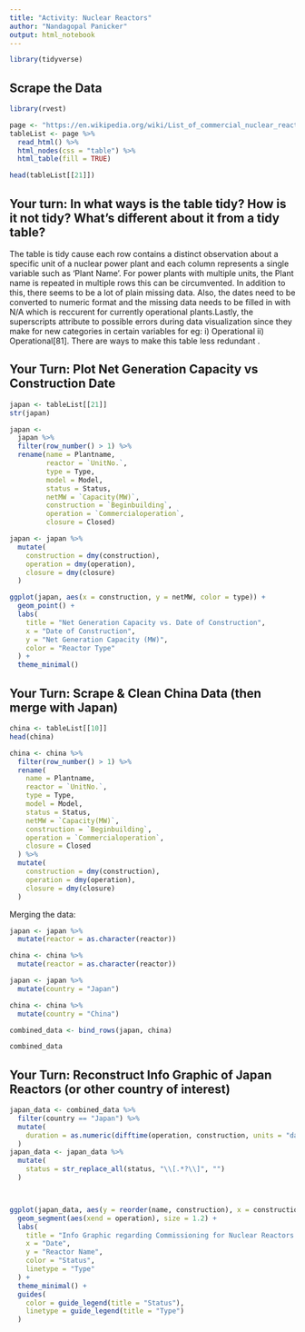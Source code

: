 ```yaml
---
title: "Activity: Nuclear Reactors"
author: "Nandagopal Panicker"
output: html_notebook
---
```


```r
library(tidyverse)

```

## Scrape the Data 

```r
library(rvest)

page <- "https://en.wikipedia.org/wiki/List_of_commercial_nuclear_reactors"
tableList <- page %>%
  read_html() %>%
  html_nodes(css = "table") %>%
  html_table(fill = TRUE)

head(tableList[[21]])
```


## Your turn: In what ways is the table tidy? How is it not tidy? What’s different about it from a tidy table?

The table is tidy cause each row contains a distinct observation about a specific unit of a nuclear power plant and each column represents a single variable such as 'Plant Name'. For power plants with multiple units, the Plant name is repeated in multiple rows this can be circumvented. In addition to this, there seems to be a lot of plain missing data. Also, the dates need to be converted to numeric format and the missing data needs to be filled in with N/A which is reccurent for currently operational plants.Lastly, the superscripts attribute to possible errors during data visualization since they make for new categories in certain variables for eg: i) Operational ii) Operational[81]. There are ways to make this table less redundant .

## Your Turn: Plot Net Generation Capacity vs Construction Date

```r
japan <- tableList[[21]]
str(japan)

japan <-
  japan %>%
  filter(row_number() > 1) %>%
  rename(name = Plantname, 
         reactor = `UnitNo.`,
         type = Type,
         model = Model,
         status = Status, 
         netMW = `Capacity(MW)`,
         construction = `Beginbuilding`,
         operation = `Commercialoperation`, 
         closure = Closed)

japan <- japan %>%
  mutate(
    construction = dmy(construction),
    operation = dmy(operation),
    closure = dmy(closure)
  )

ggplot(japan, aes(x = construction, y = netMW, color = type)) +
  geom_point() +
  labs(
    title = "Net Generation Capacity vs. Date of Construction",
    x = "Date of Construction",
    y = "Net Generation Capacity (MW)",
    color = "Reactor Type"
  ) +
  theme_minimal()
```


## Your Turn: Scrape & Clean China Data (then merge with Japan)

```r
china <- tableList[[10]]
head(china)
```
```r
china <- china %>%
  filter(row_number() > 1) %>%
  rename(
    name = Plantname,
    reactor = `UnitNo.`,
    type = Type,
    model = Model,
    status = Status,
    netMW = `Capacity(MW)`,
    construction = `Beginbuilding`,
    operation = `Commercialoperation`,
    closure = Closed
  ) %>%
  mutate(
    construction = dmy(construction),
    operation = dmy(operation),
    closure = dmy(closure)
  )
```
Merging the data:

```r
japan <- japan %>%
  mutate(reactor = as.character(reactor))

china <- china %>%
  mutate(reactor = as.character(reactor))

japan <- japan %>%
  mutate(country = "Japan")

china <- china %>%
  mutate(country = "China")

combined_data <- bind_rows(japan, china)

combined_data
```



## Your Turn: Reconstruct Info Graphic of Japan Reactors (or other country of interest)

```r
japan_data <- combined_data %>%
  filter(country == "Japan") %>%
  mutate(
    duration = as.numeric(difftime(operation, construction, units = "days"))
  )
japan_data <- japan_data %>%
  mutate(
    status = str_replace_all(status, "\\[.*?\\]", "")   
  )



ggplot(japan_data, aes(y = reorder(name, construction), x = construction, xend = operation, color = status, linetype = type)) +
  geom_segment(aes(xend = operation), size = 1.2) +
  labs(
    title = "Info Graphic regarding Commissioning for Nuclear Reactors in Japan",
    x = "Date",
    y = "Reactor Name",
    color = "Status",
    linetype = "Type"
  ) +
  theme_minimal() +
  guides(
    color = guide_legend(title = "Status"),
    linetype = guide_legend(title = "Type")
  )

```